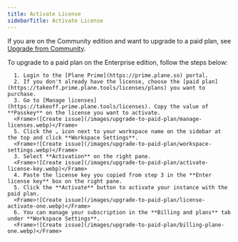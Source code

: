 ```yaml
---
title: Activate License
sidebarTitle: Activate License
---
```


If you are on the Community edition and want to upgrade to a paid plan, see [Upgrade from Community](/self-hosting/manage-plans/upgrade-from-community).

To upgrade to a paid plan on the Enterprise edition, follow the steps below:

      1. Login to the [Plane Prime](https://prime.plane.so) portal.
      2. If you don't already have the license, choose the [paid plan](https://takeoff.prime.plane.tools/licenses/plans) you want to purchase.
      3. Go to [Manage licenses](https://takeoff.prime.plane.tools/licenses). Copy the value of **Passkey** on the license you want to activate. 
      <Frame>![Create issue](/images/upgrade-to-paid-plan/manage-licenses.webp)</Frame>
      5. Click the ⌄ icon next to your workspace name on the sidebar at the top and click **Workspace Settings**.
      <Frame>![Create issue](/images/upgrade-to-paid-plan/workspace-settings.webp)</Frame>
      3. Select **Activation** on the right pane.
      <Frame>![Create issue](/images/upgrade-to-paid-plan/activate-license-key.webp)</Frame>
      4. Paste the license key you copied from step 3 in the **Enter license key** box on the right pane. 
      5. Click the **Activate** button to activate your instance with the paid plan.
      <Frame>![Create issue](/images/upgrade-to-paid-plan/license-activate-one.webp)</Frame>
      6. You can manage your subscription in the **Billing and plans** tab under **Workspace Settings**.
      <Frame>![Create issue](/images/upgrade-to-paid-plan/billing-plane-one.webp)</Frame>



